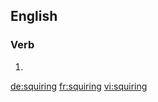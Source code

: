 
==English==

===Verb===
{{head|en|present participle}}

# {{present participle of|squire|lang=en}}

[[de:squiring]]
[[fr:squiring]]
[[vi:squiring]]